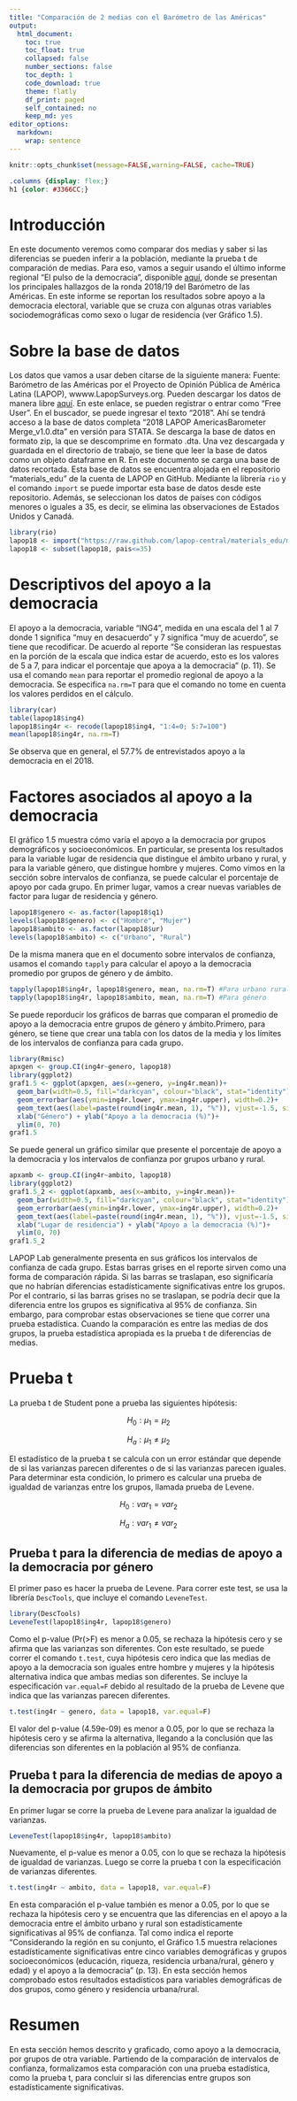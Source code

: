 ```yaml
---
title: "Comparación de 2 medias con el Barómetro de las Américas"
output:
  html_document:
    toc: true
    toc_float: true
    collapsed: false
    number_sections: false
    toc_depth: 1
    code_download: true
    theme: flatly
    df_print: paged
    self_contained: no
    keep_md: yes
editor_options: 
  markdown: 
    wrap: sentence
---
```


```r
knitr::opts_chunk$set(message=FALSE,warning=FALSE, cache=TRUE)
```

```css
.columns {display: flex;}
h1 {color: #3366CC;}
```

# Introducción

En este documento veremos como comparar dos medias y saber si las diferencias se pueden inferir a la población, mediante la prueba t de comparación de medias.
Para eso, vamos a seguir usando el último informe regional "El pulso de la democracia", disponible [aquí](https://www.vanderbilt.edu/lapop/ab2018/2018-19_AmericasBarometer_Regional_Report_Spanish_W_03.27.20.pdf), donde se presentan los principales hallazgos de la ronda 2018/19 del Barómetro de las Américas.
En este informe se reportan los resultados sobre apoyo a la democracia electoral, variable que se cruza con algunas otras variables sociodemográficas como sexo o lugar de residencia (ver Gráfico 1.5).

# Sobre la base de datos

Los datos que vamos a usar deben citarse de la siguiente manera: Fuente: Barómetro de las Américas por el Proyecto de Opinión Pública de América Latina (LAPOP), wwww.LapopSurveys.org.
Pueden descargar los datos de manera libre [aquí](http://datasets.americasbarometer.org/database/login.php).
En este enlace, se pueden registrar o entrar como "Free User".
En el buscador, se puede ingresar el texto "2018".
Ahí se tendrá acceso a la base de datos completa "2018 LAPOP AmericasBarometer Merge_v1.0.dta" en versión para STATA.
Se descarga la base de datos en formato zip, la que se descomprime en formato .dta.
Una vez descargada y guardada en el directorio de trabajo, se tiene que leer la base de datos como un objeto dataframe en R.
En este documento se carga una base de datos recortada.
Esta base de datos se encuentra alojada en el repositorio "materials_edu" de la cuenta de LAPOP en GitHub.
Mediante la librería `rio` y el comando `import` se puede importar esta base de datos desde este repositorio.
Además, se seleccionan los datos de países con códigos menores o iguales a 35, es decir, se elimina las observaciones de Estados Unidos y Canadá.

```r
library(rio)
lapop18 <- import("https://raw.github.com/lapop-central/materials_edu/main/LAPOP_AB_Merge_2018_v1.0.sav")
lapop18 <- subset(lapop18, pais<=35)
```

# Descriptivos del apoyo a la democracia

El apoyo a la democracia, variable "ING4", medida en una escala del 1 al 7 donde 1 significa "muy en desacuerdo" y 7 significa "muy de acuerdo", se tiene que recodificar.
De acuerdo al reporte "Se consideran las respuestas en la porción de la escala que indica estar de acuerdo, esto es los valores de 5 a 7, para indicar el porcentaje que apoya a la democracia" (p. 11).
Se usa el comando `mean` para reportar el promedio regional de apoyo a la democracia.
Se especifica `na.rm=T` para que el comando no tome en cuenta los valores perdidos en el cálculo.

```r
library(car)
table(lapop18$ing4)
lapop18$ing4r <- recode(lapop18$ing4, "1:4=0; 5:7=100")
mean(lapop18$ing4r, na.rm=T)
```

Se observa que en general, el 57.7% de entrevistados apoyo a la democracia en el 2018.

# Factores asociados al apoyo a la democracia

El gráfico 1.5 muestra cómo varía el apoyo a la democracia por grupos demográficos y socioeconómicos.
En particular, se presenta los resultados para la variable lugar de residencia que distingue el ámbito urbano y rural, y para la variable género, que distingue hombre y mujeres.
Como vimos en la sección sobre intervalos de confianza, se puede calcular el porcentaje de apoyo por cada grupo.
En primer lugar, vamos a crear nuevas variables de factor para lugar de residencia y género.

```r
lapop18$genero <- as.factor(lapop18$q1)
levels(lapop18$genero) <- c("Hombre", "Mujer")
lapop18$ambito <- as.factor(lapop18$ur)
levels(lapop18$ambito) <- c("Urbano", "Rural")
```

De la misma manera que en el documento sobre intervalos de confianza, usamos el comando `tapply` para calcular el apoyo a la democracia promedio por grupos de género y de ámbito.

```r
tapply(lapop18$ing4r, lapop18$genero, mean, na.rm=T) #Para urbano rural
tapply(lapop18$ing4r, lapop18$ambito, mean, na.rm=T) #Para género
```

Se puede reporducir los gráficos de barras que comparan el promedio de apoyo a la democracia entre grupos de género y ámbito.Primero, para género, se tiene que crear una tabla con los datos de la media y los límites de los intervalos de confianza para cada grupo.

```r
library(Rmisc)
apxgen <- group.CI(ing4r~genero, lapop18)
library(ggplot2)
graf1.5 <- ggplot(apxgen, aes(x=genero, y=ing4r.mean))+
  geom_bar(width=0.5, fill="darkcyan", colour="black", stat="identity")+
  geom_errorbar(aes(ymin=ing4r.lower, ymax=ing4r.upper), width=0.2)+
  geom_text(aes(label=paste(round(ing4r.mean, 1), "%")), vjust=-1.5, size=4)+
  xlab("Género") + ylab("Apoyo a la democracia (%)")+
  ylim(0, 70)
graf1.5
```

Se puede general un gráfico similar que presente el porcentaje de apoyo a la democracia y los intervalos de confianza por grupos urbano y rural.

```r
apxamb <- group.CI(ing4r~ambito, lapop18)
library(ggplot2)
graf1.5_2 <- ggplot(apxamb, aes(x=ambito, y=ing4r.mean))+
  geom_bar(width=0.5, fill="darkcyan", colour="black", stat="identity")+
  geom_errorbar(aes(ymin=ing4r.lower, ymax=ing4r.upper), width=0.2)+
  geom_text(aes(label=paste(round(ing4r.mean, 1), "%")), vjust=-1.5, size=4)+
  xlab("Lugar de residencia") + ylab("Apoyo a la democracia (%)")+
  ylim(0, 70)
graf1.5_2
```

LAPOP Lab generalmente presenta en sus gráficos los intervalos de confianza de cada grupo.
Estas barras grises en el reporte sirven como una forma de comparación rápida.
Si las barras se traslapan, eso significaría que no habrían diferencias estadísticamente significativas entre los grupos.
Por el contrario, si las barras grises no se traslapan, se podría decir que la diferencia entre los grupos es significativa al 95% de confianza.
Sin embargo, para comprobar estas observaciones se tiene que correr una prueba estadística.
Cuando la comparación es entre las medias de dos grupos, la prueba estadística apropiada es la prueba t de diferencias de medias.

# Prueba t

La prueba t de Student pone a prueba las siguientes hipótesis:

$$
H_0: µ_1 = µ_2
$$

$$
H_a: µ_1 ≠ µ_2
$$

El estadístico de la prueba t se calcula con un error estándar que depende de si las varianzas parecen diferentes o de si las varianzas parecen iguales.
Para determinar esta condición, lo primero es calcular una prueba de igualdad de varianzas entre los grupos, llamada prueba de Levene.

$$
H_0: var_1 = var_2
$$

$$
H_a: var_1 ≠ var_2
$$

## Prueba t para la diferencia de medias de apoyo a la democracia por género

El primer paso es hacer la prueba de Levene.
Para correr este test, se usa la librería `DescTools`, que incluye el comando `LeveneTest`.

```r
library(DescTools)
LeveneTest(lapop18$ing4r, lapop18$genero)
```

Como el p-value (Pr(\>F) es menor a 0.05, se rechaza la hipótesis cero y se afirma que las varianzas son diferentes.
Con este resultado, se puede correr el comando `t.test`, cuya hipótesis cero indica que las medias de apoyo a la democracia son iguales entre hombre y mujeres y la hipótesis alternativa indica que ambas medias son diferentes.
Se incluye la especificación `var.equal=F` debido al resultado de la prueba de Levene que indica que las varianzas parecen diferentes.

```r
t.test(ing4r ~ genero, data = lapop18, var.equal=F)
```

El valor del p-value (4.59e-09) es menor a 0.05, por lo que se rechaza la hipótesis cero y se afirma la alternativa, llegando a la conclusión que las diferencias son diferentes en la población al 95% de confianza.

## Prueba t para la diferencia de medias de apoyo a la democracia por grupos de ámbito

En primer lugar se corre la prueba de Levene para analizar la igualdad de varianzas.

```r
LeveneTest(lapop18$ing4r, lapop18$ambito)
```

Nuevamente, el p-value es menor a 0.05, con lo que se rechaza la hipótesis de igualdad de varianzas.
Luego se corre la prueba t con la especificación de varianzas diferentes.

```r
t.test(ing4r ~ ambito, data = lapop18, var.equal=F)
```

En esta comparación el p-value también es menor a 0.05, por lo que se rechaza la hipótesis cero y se encuentra que las diferencias en el apoyo a la democracia entre el ámbito urbano y rural son estadísticamente significativas al 95% de confianza.
Tal como indica el reporte "Considerando la región en su conjunto, el Gráfico 1.5 muestra relaciones estadísticamente significativas entre cinco variables demográficas y grupos socioeconómicos (educación, riqueza, residencia urbana/rural, género y edad) y el apoyo a la democracia" (p. 13).
En esta sección hemos comprobado estos resultados estadísticos para variables demográficas de dos grupos, como género y residencia urbana/rural.

# Resumen

En esta sección hemos descrito y graficado, como apoyo a la democracia, por grupos de otra variable.
Partiendo de la comparación de intervalos de confianza, formalizamos esta comparación con una prueba estadística, como la prueba t, para concluir si las diferencias entre grupos son estadísticamente significativas.
